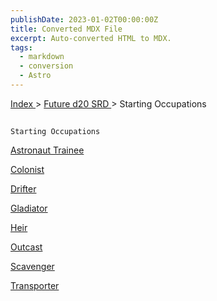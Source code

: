 ```yaml
---
publishDate: 2023-01-02T00:00:00Z
title: Converted MDX File
excerpt: Auto-converted HTML to MDX.
tags:
  - markdown
  - conversion
  - Astro
---
```







[
      Index
     ](-index)
     >
     [
      Future d20 SRD
     ](future-d20-srd-index)
     > Starting Occupations
    




## 
    Starting Occupations
   



[
     Astronaut Trainee
    ](future-d20-srd-starting-occupations-astronaut-trainee)




[
     Colonist
    ](future-d20-srd-starting-occupations-colonist)




[
     Drifter
    ](future-d20-srd-starting-occupations-drifter)




[
     Gladiator
    ](future-d20-srd-starting-occupations-gladiator)




[
     Heir
    ](future-d20-srd-starting-occupations-heir)




[
     Outcast
    ](future-d20-srd-starting-occupations-outcast)




[
     Scavenger
    ](future-d20-srd-starting-occupations-scavenger)




[
     Transporter
    ](future-d20-srd-starting-occupations-transporter)






